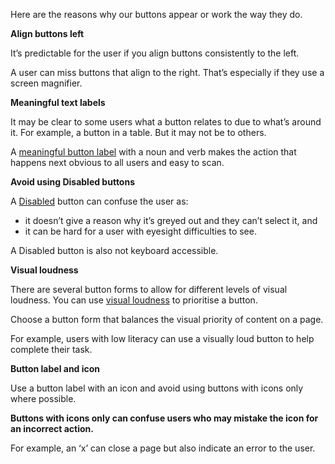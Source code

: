 Here are the reasons why our buttons appear or work the way they do.

**Align buttons left**

It’s predictable for the user if you align buttons consistently to the left.

A user can miss buttons that align to the right. That’s especially if they use a screen magnifier.

**Meaningful text labels**

It may be clear to some users what a button relates to due to what’s around it. For example, a button in a table. But it may not be to others.

A [meaningful button label](/packages/forms/button/content) with a noun and verb makes the action that happens next obvious to all users and easy to scan.

**Avoid using Disabled buttons**

A [Disabled](/packages/forms/button#disabled) button can confuse the user as:

- it doesn’t give a reason why it’s greyed out and they can’t select it, and
- it can be hard for a user with eyesight difficulties to see.

A Disabled button is also not keyboard accessible.

**Visual loudness**

There are several button forms to allow for different levels of visual loudness. You can use [visual loudness](https://www.viget.com/articles/visual-loudness/) to prioritise a button.

Choose a button form that balances the visual priority of content on a page.

For example, users with low literacy can use a visually loud button to help complete their task.

**Button label and icon**

Use a button label with an icon and avoid using buttons with icons only where possible.

**Buttons with icons only can confuse users who may mistake the icon for an incorrect action.**

For example, an ‘x’ can close a page but also indicate an error to the user.
